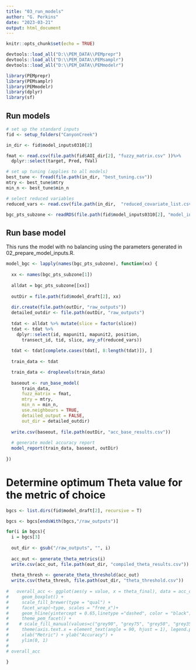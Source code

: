 ```yaml
---
title: "03_run_models"
author: "G. Perkins"
date: "2023-03-21"
output: html_document
---
```


```r
knitr::opts_chunk$set(echo = TRUE)
```

```r

devtools::load_all("D:\\PEM_DATA\\PEMprepr")
devtools::load_all("D:\\PEM_DATA\\PEMsamplr")
devtools::load_all("D:\\PEM_DATA\\PEMmodelr")

library(PEMprepr)
library(PEMsamplr)
library(PEMmodelr)
library(dplyr)
library(sf)

```

## Run models

```r
# set up the standard inputs 
fid <- setup_folders("CanyonCreek")

in_dir <- fid$model_inputs0310[2]

fmat <- read.csv(file.path(fid$AOI_dir[2], "fuzzy_matrix.csv" ))%>%
  dplyr::select(target, Pred, fVal)

# set up tuning (applies to all models)
best_tune <- fread(file.path(in_dir, "best_tuning.csv"))
mtry <- best_tune$mtry
min_n <- best_tune$min_n

# select reduced variables
reduced_vars <- read.csv(file.path(in_dir,  "reduced_covariate_list.csv")) %>% dplyr::pull()

bgc_pts_subzone <- readRDS(file.path(fid$model_inputs0310[2], "model_input_pts.rds"))

```

## Run base model 

This runs the model with no balancing using the parameters generated in 02_prepare_model_inputs.R. 


```r

model_bgc <- lapply(names(bgc_pts_subzone), function(xx) {
  
  xx <- names(bgc_pts_subzone[1])
  
  alldat = bgc_pts_subzone[[xx]]
  
  outDir = file.path(fid$model_draft[2], xx)
  
  dir.create(file.path(outDir, "raw_outputs"))
  detailed_outdir <- file.path(outDir, "raw_outputs")
 
  tdat <- alldat %>% mutate(slice = factor(slice))
  tdat <- tdat %>%
    dplyr::select(id, mapunit1, mapunit2, position,
      transect_id, tid, slice, any_of(reduced_vars))
  
  tdat <- tdat[complete.cases(tdat[, 8:length(tdat)]), ]
  
  train_data <- tdat 

  train_data <- droplevels(train_data)
  
  baseout <- run_base_model(
      train_data,
      fuzz_matrix = fmat,
      mtry = mtry,
      min_n = min_n,
      use.neighbours = TRUE, 
      detailed_output = FALSE, 
      out_dir = detailed_outdir)
  
  write.csv(baseout, file.path(outDir, "acc_base_results.csv"))
  
  # generate model accuracy report
  model_report(train_data, baseout, outDir)
  
})

```


# Determine optimum Theta value for the metric of choice


```r
bgcs <- list.dirs(fid$model_draft[2], recursive = T)

bgcs <- bgcs[endsWith(bgcs,"/raw_outputs")]

for(i in bgcs){
  i = bgcs[3]
  
  out_dir <- gsub("/raw_outputs", "", i)
  
  acc_out <- generate_theta_metrics(i)
  write.csv(acc_out, file.path(out_dir, "compiled_theta_results.csv"))
 
  theta_thresh <- generate_theta_threshold(acc_out)
  write.csv(theta_thresh, file.path(out_dir, "theta_threshold.csv"))
  
#   overall_acc <- ggplot(aes(y = value, x = theta_final), data = acc_out ) + 
#     geom_boxplot() +
#     scale_fill_brewer(type = "qual") +
#     facet_wrap(~type, scales = "free_x")+
#     geom_hline(yintercept = 0.65,linetype ="dashed", color = "black") + 
#     theme_pem_facet() +
#    # scale_fill_manual(values=c("grey90", "grey75", "grey50", "grey35","grey10"))+
#     theme(axis.text.x = element_text(angle = 90, hjust = 1), legend.position="none") +
#     xlab("Metric") + ylab("Accuracy") + 
#     ylim(0, 1)
# 
# overall_acc
  
}
  
```

